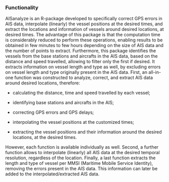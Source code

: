 ### Functionality

AISanalyze is an R-package developed to specifically correct GPS errors in AIS data, interpolate (linearly) the vessel positions at the desired times, and extract the locations and information of vessels around desired locations, at desired times. The advantage of this package is that the computation time is considerably reduced to perform these operations, enabling results to be obtained in few minutes to few hours depending on the size of AIS data and the number of points to extract. Furthermore, this package identifies the vessels from the base stations and aircrafts in the AIS data, based on the distance and speed travelled, allowing to filter only the first if desired. It extracts information on vessel length and type as well, by excluding errors on vessel length and type originally present in the AIS data. First, an all-in-one function was constructed to analyze, correct, and extract AIS data around desired locations, therefore:

- calculating the distance, time and speed travelled by each vessel;

- identifying base stations and aircrafts in the AIS;

- correcting GPS errors and GPS delays;

- interpolating the vessel positions at the customized times;

- extracting the vessel positions and their information around the desired locations, at the desired times.

However, each function is available individually as well. Second, a further function allows to interpolate (linearly) all AIS data at the desired temporal resolution, regardless of the location. Finally, a last function extracts the length and type of vessel per MMSI (Maritime Mobile Service Identity), removing the errors present in the AIS data. This information can later be added to the interpolated/extracted AIS data.
